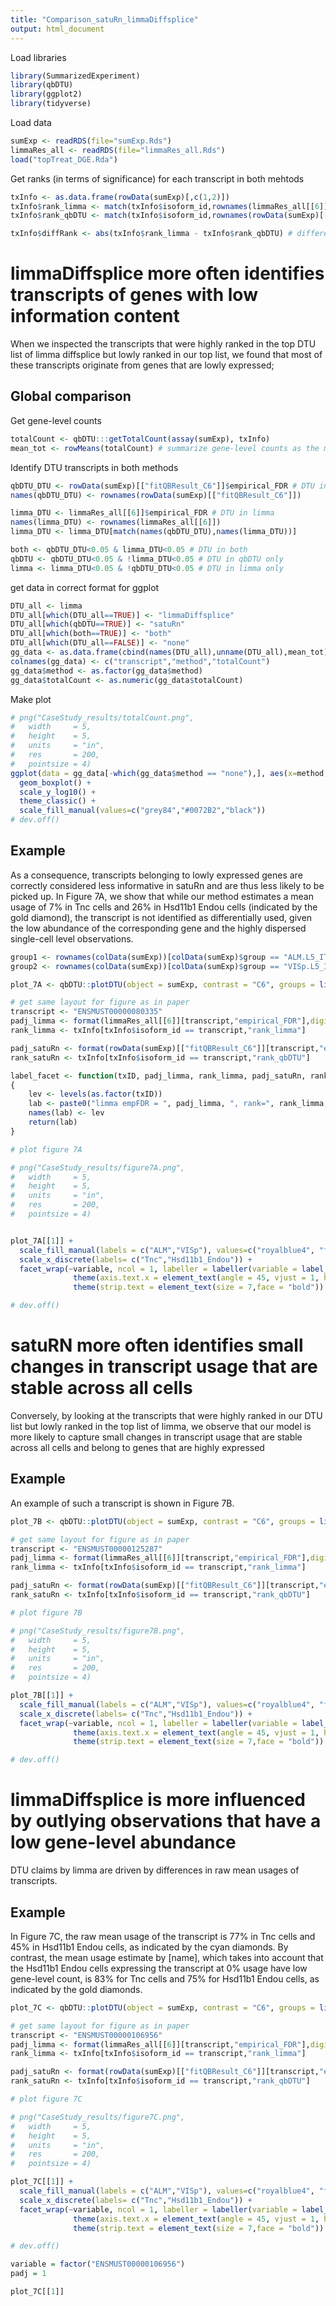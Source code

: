 ```yaml
---
title: "Comparison_satuRn_limmaDiffsplice"
output: html_document
---
```


Load libraries

```r
library(SummarizedExperiment)
library(qbDTU)
library(ggplot2)
library(tidyverse)
```

Load data

```r
sumExp <- readRDS(file="sumExp.Rds")
limmaRes_all <- readRDS(file="limmaRes_all.Rds")
load("topTreat_DGE.Rda")
```

Get ranks (in terms of significance) for each transcript in both mehtods

```r
txInfo <- as.data.frame(rowData(sumExp)[,c(1,2)])
txInfo$rank_limma <- match(txInfo$isoform_id,rownames(limmaRes_all[[6]]))
txInfo$rank_qbDTU <- match(txInfo$isoform_id,rownames(rowData(sumExp)[["fitQBResult_C6"]])[order(rowData(sumExp)[["fitQBResult_C6"]]$empirical_pval)])

txInfo$diffRank <- abs(txInfo$rank_limma - txInfo$rank_qbDTU) # difference in ranks between both methods
```

# limmaDiffsplice more often identifies transcripts of genes with low information content

When we inspected the transcripts that were highly ranked in the top DTU list of limma diffsplice but lowly ranked in our top list, we found that most of these transcripts originate from genes that are lowly expressed;

## Global comparison

Get gene-level counts

```r
totalCount <- qbDTU:::getTotalCount(assay(sumExp), txInfo)
mean_tot <- rowMeans(totalCount) # summarize gene-level counts as the mean over all cells
```

Identify DTU transcripts in both methods

```r
qbDTU_DTU <- rowData(sumExp)[["fitQBResult_C6"]]$empirical_FDR # DTU in qbDTU
names(qbDTU_DTU) <- rownames(rowData(sumExp)[["fitQBResult_C6"]])

limma_DTU <- limmaRes_all[[6]]$empirical_FDR # DTU in limma
names(limma_DTU) <- rownames(limmaRes_all[[6]])
limma_DTU <- limma_DTU[match(names(qbDTU_DTU),names(limma_DTU))]

both <- qbDTU_DTU<0.05 & limma_DTU<0.05 # DTU in both
qbDTU <- qbDTU_DTU<0.05 & !limma_DTU<0.05 # DTU in qbDTU only
limma <- limma_DTU<0.05 & !qbDTU_DTU<0.05 # DTU in limma only
```

get data in correct format for ggplot

```R
DTU_all <- limma
DTU_all[which(DTU_all==TRUE)] <- "limmaDiffsplice"
DTU_all[which(qbDTU==TRUE)] <- "satuRn"
DTU_all[which(both==TRUE)] <- "both"
DTU_all[which(DTU_all==FALSE)] <- "none"
gg_data <- as.data.frame(cbind(names(DTU_all),unname(DTU_all),mean_tot))
colnames(gg_data) <- c("transcript","method","totalCount")
gg_data$method <- as.factor(gg_data$method)
gg_data$totalCount <- as.numeric(gg_data$totalCount)
```

Make plot

```r
# png("CaseStudy_results/totalCount.png",
#   width     = 5,
#   height    = 5,
#   units     = "in",
#   res       = 200,
#   pointsize = 4)
ggplot(data = gg_data[-which(gg_data$method == "none"),], aes(x=method,y=totalCount,fill=method)) +
  geom_boxplot() +
  scale_y_log10() +
  theme_classic() +
  scale_fill_manual(values=c("grey84","#0072B2","black"))
# dev.off()
```

## Example

As a consequence, transcripts belonging to lowly expressed genes are correctly considered less informative in satuRn and are thus less likely to be picked up. In Figure 7A, we show that while our method estimates a mean usage of 7% in Tnc cells and 26% in Hsd11b1 Endou cells (indicated by the gold diamond), the transcript is not identified as differentially used, given the low abundance of the corresponding gene and the highly dispersed single-cell level observations.

```r
group1 <- rownames(colData(sumExp))[colData(sumExp)$group == "ALM.L5_IT_ALM_Tnc"]
group2 <- rownames(colData(sumExp))[colData(sumExp)$group == "VISp.L5_IT_VISp_Hsd11b1_Endou"]

plot_7A <- qbDTU::plotDTU(object = sumExp, contrast = "C6", groups = list(group1,group2), coefficients = list(c(0,0,0,0,0,0,0,0,1,0,0,0,0,0),c(0,0,0,0,0,0,0,0,0,0,0,0,1,0)), summaryStat = c("model","mean"), transcripts = "ENSMUST00000080335",genes = NULL,top.n = 6)

# get same layout for figure as in paper
transcript <- "ENSMUST00000080335"
padj_limma <- format(limmaRes_all[[6]][transcript,"empirical_FDR"],digits=4)
rank_limma <- txInfo[txInfo$isoform_id == transcript,"rank_limma"]

padj_satuRn <- format(rowData(sumExp)[["fitQBResult_C6"]][transcript,"empirical_FDR"],digits=4)
rank_satuRn <- txInfo[txInfo$isoform_id == transcript,"rank_qbDTU"]

label_facet <- function(txID, padj_limma, rank_limma, padj_satuRn, rank_satuRn) 
{
    lev <- levels(as.factor(txID))
    lab <- paste0("limma empFDR = ", padj_limma, ", rank=", rank_limma, "\n", "satuRn empFDR = ", padj_satuRn, ", rank=", rank_satuRn)
    names(lab) <- lev
    return(lab)
}

# plot figure 7A

# png("CaseStudy_results/figure7A.png",
#   width     = 5,
#   height    = 5,
#   units     = "in",
#   res       = 200,
#   pointsize = 4)


plot_7A[[1]] +
  scale_fill_manual(labels = c("ALM","VISp"), values=c("royalblue4", "firebrick")) +
  scale_x_discrete(labels= c("Tnc","Hsd11b1_Endou")) + 
  facet_wrap(~variable, ncol = 1, labeller = labeller(variable = label_facet(factor(transcript), padj_limma, rank_limma, padj_satuRn, rank_satuRn))) + 
              theme(axis.text.x = element_text(angle = 45, vjust = 1, hjust = 1, size = 8)) + 
              theme(strip.text = element_text(size = 7,face = "bold"))

# dev.off()
```

# satuRN more often identifies small changes in transcript usage that are stable across all cells

Conversely, by looking at the transcripts that were highly ranked in our DTU list but lowly ranked in the top list of limma, we observe that our model is more likely to capture small changes in transcript usage that are stable across all cells and belong to genes that are highly expressed

## Example

An example of such a transcript is shown in Figure 7B.

```r
plot_7B <- qbDTU::plotDTU(object = sumExp, contrast = "C6", groups = list(group1,group2), coefficients = list(c(0,0,0,0,0,0,0,0,1,0,0,0,0,0),c(0,0,0,0,0,0,0,0,0,0,0,0,1,0)), summaryStat = "model", transcripts = "ENSMUST00000125287",genes = NULL,top.n = 6)

# get same layout for figure as in paper
transcript <- "ENSMUST00000125287"
padj_limma <- format(limmaRes_all[[6]][transcript,"empirical_FDR"],digits=4)
rank_limma <- txInfo[txInfo$isoform_id == transcript,"rank_limma"]

padj_satuRn <- format(rowData(sumExp)[["fitQBResult_C6"]][transcript,"empirical_FDR"],digits=4)
rank_satuRn <- txInfo[txInfo$isoform_id == transcript,"rank_qbDTU"]

# plot figure 7B

# png("CaseStudy_results/figure7B.png",
#   width     = 5,
#   height    = 5,
#   units     = "in",
#   res       = 200,
#   pointsize = 4)

plot_7B[[1]] +
  scale_fill_manual(labels = c("ALM","VISp"), values=c("royalblue4", "firebrick")) +
  scale_x_discrete(labels= c("Tnc","Hsd11b1_Endou")) + 
  facet_wrap(~variable, ncol = 1, labeller = labeller(variable = label_facet(factor(transcript), padj_limma, rank_limma, padj_satuRn, rank_satuRn))) + 
              theme(axis.text.x = element_text(angle = 45, vjust = 1, hjust = 1, size = 8)) + 
              theme(strip.text = element_text(size = 7,face = "bold"))

# dev.off()
```

# limmaDiffsplice is more influenced by outlying observations that have a low gene-level abundance

DTU claims by limma are driven by differences in raw mean usages of transcripts. 

## Example

In Figure 7C, the raw mean usage of the transcript is 77% in Tnc cells and 45% in Hsd11b1 Endou cells, as indicated by the cyan diamonds. By contrast, the mean usage estimate by [name], which takes into account that the Hsd11b1 Endou cells expressing the transcript at 0% usage have low gene-level count, is 83% for Tnc cells and 75% for Hsd11b1 Endou cells, as indicated by the gold diamonds.

```r
plot_7C <- qbDTU::plotDTU(object = sumExp, contrast = "C6", groups = list(group1,group2), coefficients = list(c(0,0,0,0,0,0,0,0,1,0,0,0,0,0),c(0,0,0,0,0,0,0,0,0,0,0,0,1,0)), summaryStat = c("model","mean"), transcripts = "ENSMUST00000106956",genes = NULL,top.n = 6)

# get same layout for figure as in paper
transcript <- "ENSMUST00000106956"
padj_limma <- format(limmaRes_all[[6]][transcript,"empirical_FDR"],digits=4)
rank_limma <- txInfo[txInfo$isoform_id == transcript,"rank_limma"]

padj_satuRn <- format(rowData(sumExp)[["fitQBResult_C6"]][transcript,"empirical_FDR"],digits=4)
rank_satuRn <- txInfo[txInfo$isoform_id == transcript,"rank_qbDTU"]

# plot figure 7C

# png("CaseStudy_results/figure7C.png",
#   width     = 5,
#   height    = 5,
#   units     = "in",
#   res       = 200,
#   pointsize = 4)

plot_7C[[1]] +
  scale_fill_manual(labels = c("ALM","VISp"), values=c("royalblue4", "firebrick")) +
  scale_x_discrete(labels= c("Tnc","Hsd11b1_Endou")) + 
  facet_wrap(~variable, ncol = 1, labeller = labeller(variable = label_facet(factor(transcript), padj_limma, rank_limma, padj_satuRn, rank_satuRn))) + 
              theme(axis.text.x = element_text(angle = 45, vjust = 1, hjust = 1, size = 8)) + 
              theme(strip.text = element_text(size = 7,face = "bold"))

# dev.off()
```

```r

variable = factor("ENSMUST00000106956")
padj = 1

plot_7C[[1]]
```















